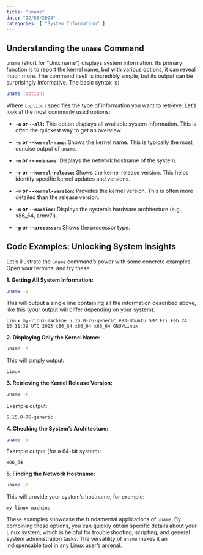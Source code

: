 ```yaml
---
title: "uname"
date: "12/05/2024"
categories: [ "System Information" ]
---
```

## Understanding the `uname` Command

`uname` (short for "Unix name") displays system information.  Its primary function is to report the kernel name, but with various options, it can reveal much more. The command itself is incredibly simple, but its output can be surprisingly informative.  The basic syntax is:

```bash
uname [option]
```

Where `[option]` specifies the type of information you want to retrieve. Let's look at the most commonly used options:

* **`-a` or `--all`:** This option displays all available system information. This is often the quickest way to get an overview.

* **`-s` or `--kernel-name`:**  Shows the kernel name. This is typically the most concise output of `uname`.

* **`-n` or `--nodename`:** Displays the network hostname of the system.

* **`-r` or `--kernel-release`:** Shows the kernel release version.  This helps identify specific kernel updates and versions.

* **`-v` or `--kernel-version`:** Provides the kernel version. This is often more detailed than the release version.

* **`-m` or `--machine`:** Displays the system's hardware architecture (e.g., x86_64, armv7l).

* **`-p` or `--processor`:** Shows the processor type.


## Code Examples: Unlocking System Insights

Let's illustrate the `uname` command's power with some concrete examples.  Open your terminal and try these:

**1. Getting All System Information:**

```bash
uname -a
```

This will output a single line containing all the information described above, like this (your output will differ depending on your system):

```
Linux my-linux-machine 5.15.0-76-generic #83-Ubuntu SMP Fri Feb 24 15:11:39 UTC 2023 x86_64 x86_64 x86_64 GNU/Linux
```

**2.  Displaying Only the Kernel Name:**

```bash
uname -s
```

This will simply output:

```
Linux
```

**3. Retrieving the Kernel Release Version:**

```bash
uname -r
```

Example output:

```
5.15.0-76-generic
```

**4. Checking the System's Architecture:**

```bash
uname -m
```

Example output (for a 64-bit system):

```
x86_64
```


**5.  Finding the Network Hostname:**

```bash
uname -n
```

This will provide your system's hostname, for example:


```
my-linux-machine
```


These examples showcase the fundamental applications of `uname`. By combining these options, you can quickly obtain specific details about your Linux system, which is helpful for troubleshooting, scripting, and general system administration tasks. The versatility of `uname` makes it an indispensable tool in any Linux user's arsenal.

